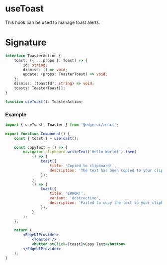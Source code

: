 # useToast

This hook can be used to manage toast alerts.

# Signature

```ts
interface ToasterAction {
    toast: ({ ...props }: Toast) => {
        id: string;
        dismiss: () => void;
        update: (props: ToasterToast) => void;
    };
    dismiss: (toastId?: string) => void;
    toasts: ToasterToast[];
}

function useToast(): ToasterAction;
```

### Example

```jsx
import { useToast, Toaster } from '@edge-ui/react';

export function Component() {
    const { toast } = useToast();

    const copyText = () => {
        navigator.clipboard.writeText('Hello World!').then(
            () => {
                toast({
                    title: 'Copied to clipboard!',
                    description: 'The text has been copied to your clipboard!'
                });
            },
            () => {
                toast({
                    title: 'ERROR!',
                    variant: 'destructive',
                    description: 'Failed to copy the text to your clipboard!'
                });
            }
        );
    };

    return (
        <EdgeUIProvider>
            <Toaster />
            <button onClick={toast}>Copy Text</button>
        </EdgeUIProvider>
    );
}
```
